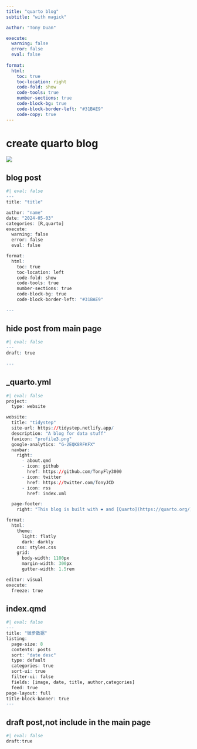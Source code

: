 ```yaml
---
title: "quarto blog"
subtitle: "with magick"

author: "Tony Duan"

execute:
  warning: false
  error: false
  eval: false
  
format:
  html:
    toc: true
    toc-location: right
    code-fold: show
    code-tools: true
    number-sections: true
    code-block-bg: true
    code-block-border-left: "#31BAE9"
    code-copy: true
---
```


# create quarto blog

![](https://tidystep.netlify.app/posts/publish%20quarto%20blog/images/quarto-blog-v2.png)

## blog post

```r
#| eval: false
---
title: "title"

author: "name"
date: "2024-05-03"
categories: [R,quarto]
execute:
  warning: false
  error: false
  eval: false

format:
  html:
    toc: true
    toc-location: left
    code-fold: show
    code-tools: true
    number-sections: true
    code-block-bg: true
    code-block-border-left: "#31BAE9"
    
---
```

## hide post from main page

```r
#| eval: false
---
draft: true  
  
---
```

## \_quarto.yml

```r
#| eval: false
project:
  type: website

website:
  title: "tidystep"
  site-url: https://tidystep.netlify.app/
  description: "A blog for data stuff"
  favicon: "profile3.png"
  google-analytics: "G-2EQK8RFKFX"
  navbar:
    right:
      - about.qmd
      - icon: github
        href: https://github.com/TonyFly3000
      - icon: twitter
        href: https://twitter.com/TonyJCD
      - icon: rss
        href: index.xml

  page-footer:
    right: "This blog is built with ❤️ and [Quarto](https://quarto.org/)."

format:
  html:
    theme: 
      light: flatly
      dark: darkly
    css: styles.css
    grid:
      body-width: 1100px
      margin-width: 300px
      gutter-width: 1.5rem

editor: visual
execute:
  freeze: true
```

## index.qmd

```r
#| eval: false
---
title: "微步数据"
listing:
  page-size: 8
  contents: posts
  sort: "date desc"
  type: default
  categories: true
  sort-ui: true
  filter-ui: false
  fields: [image, date, title, author,categories]
  feed: true
page-layout: full
title-block-banner: true
---

```


## draft post,not include in the main page

```r
#| eval: false
draft:true
```
